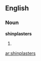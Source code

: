 ==English==

===Noun===
'''shinplasters''' {{p}}

# {{plural of|[[shinplaster#English|shinplaster]]}}

[[ar:shinplasters]]